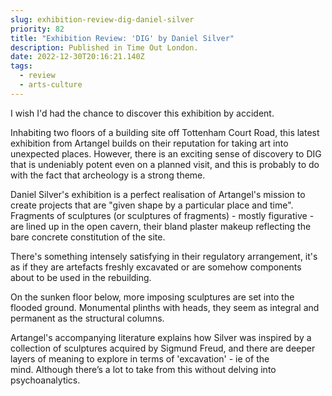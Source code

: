 ```yaml
---
slug: exhibition-review-dig-daniel-silver
priority: 82
title: "Exhibition Review: 'DIG' by Daniel Silver"
description: Published in Time Out London.
date: 2022-12-30T20:16:21.140Z
tags:
  - review
  - arts-culture
---
```

I wish I'd had the chance to discover this exhibition by accident.

Inhabiting two floors of a building site off Tottenham Court Road, this latest exhibition from Artangel builds on their reputation for taking art into unexpected places. However, there is an exciting sense of discovery to DIG that is undeniably potent even on a planned visit, and this is probably to do with the fact that archeology is a strong theme.

Daniel Silver's exhibition is a perfect realisation of Artangel's mission to create projects that are "given shape by a particular place and time". Fragments of sculptures (or sculptures of fragments) - mostly figurative - are lined up in the open cavern, their bland plaster makeup reflecting the bare concrete constitution of the site. 

There's something intensely satisfying in their regulatory arrangement, it's as if they are artefacts freshly excavated or are somehow components about to be used in the rebuilding.

On the sunken floor below, more imposing sculptures are set into the flooded ground. Monumental plinths with heads, they seem as integral and permanent as the structural columns.

Artangel's accompanying literature explains how Silver was inspired by a collection of sculptures acquired by Sigmund Freud, and there are deeper layers of meaning to explore in terms of 'excavation' - ie of the mind. Although there’s a lot to take from this without delving into psychoanalytics.